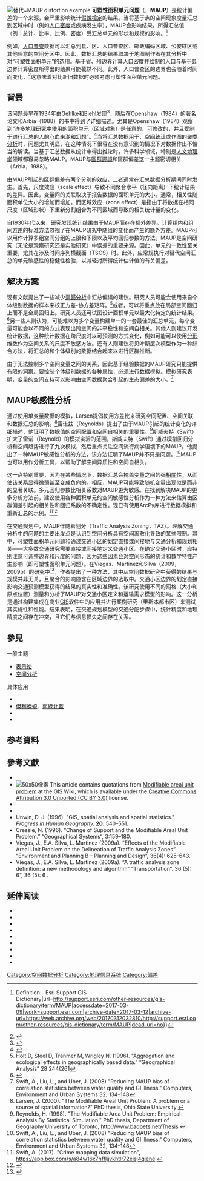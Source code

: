 {{NoteTA
|G1=Math
|zh-cn:可塑性面积单元; zh-tw:可調整地區單元;
|zh-cn:信息; zh-tw:資訊;
}}
[[File:Maup_rate_numbers.png|替代=MAUP distortion example]]
'''可塑性面积单元问题'''（{{Lang-en|modifiable areal unit problem}}，'''MAUP'''）是统计偏差的一个来源，会严重影响统计[[假說檢定|假說檢定]]的结果。当将基于点的空间现象度量汇总到区域中时（例如[[人口密度|人口密度]]或疾病发生率），MAUP会影响结果。所得汇总值（例：总计、比率、比例、密度）受汇总单元的形状和规模的影响。<ref>{{Cite web|title=MAUP {{!}} Definition – Esri Support GIS Dictionary|url=http://support.esri.com/other-resources/gis-dictionary/term/MAUP|accessdate=2017-03-09|work=support.esri.com|archive-date=2017-03-12|archive-url=https://web.archive.org/web/20170312032810/http://support.esri.com/other-resources/gis-dictionary/term/MAUP|dead-url=no}}</ref>

例如，[[人口普查|人口普查]]数据可以汇总到县、区、人口普查区、邮政编码区域、公安辖区或其他任意的空间分区中。因此，数据汇总的结果取决于地图制作者在其分析中对“可塑性面积单元”的选用。基于省、州边界计算人口密度并绘制的人口{{Link-en|等值域图|Choropleth map}}与基于县边界计算密度所得出的结果可能截然不同。此外，人口普查区的边界也会随着时间而变化，<ref>{{Cite web|title=Geographic Boundary Change Notes|url=https://www.census.gov/geo/reference/boundary-changes.html|accessdate=2017-02-24|author=Geography|first=US Census Bureau|work=www.census.gov|language=EN-US|archive-date=2019-03-13|archive-url=https://web.archive.org/web/20190313040138/https://www.census.gov/geo/reference/boundary-changes.html|dead-url=no}}</ref>这意味着对比新旧数据时必须考虑可塑性面积单元问题。

== 背景 ==
该问题最早在1934年由Gehlke和Biehl发现<ref>{{Harvnb|Gehlke|Biehl|1934}}</ref>，随后在Openshaw（1984）的著名论文和Arbia（1988）的书中得到了详细描述。尤其是Openshaw（1984）观察到“许多地理研究中使用的面积单元（区域对象）是任意的、可修改的，并且受制于进行汇总的人的心血来潮和幻想”。<ref name="openshaw3">{{Harvnb|Openshaw|1983}}</ref>当将汇总数据用于{{Link-en|空间流行病学|spatial epidemiology}}、[[空间分析|空间统计]]或{{Link-en|等值域图|Choropleth map}}作图的[[聚类分析|聚类分析]]时，问题尤其明显，在这种情况下很容在没有意识到的情况下对数据作出不恰当的解读。当基于汇总数据从统计中得出推论时，许多科学领域，特别是[[人文地理学|人文地理学]]领域都容易忽略MAUP。MAUP与[[區群謬誤|區群謬誤]]和區群偏差这一主题密切相关（Arbia，1988）。

由MAUP引起的区群偏差有两个分別的效应，二者通常在汇总数据分析期间同时发生。首先，尺度效应（scale effect）导致不同聚合水平（径向距离）下统计结果的差异。因此，变量间的关联取决于报告数据的面积单元的大小。通常，相关性随面积单位大小的增加而增加。而区域效应（zone effect）是指由于将数据在相同尺度（区域形状）下重新分割组合为不同区域而导致的相关统计量的变化。

自1930年代以来，研究发现统计结果由于MAUP而存在额外差异。计算组内和组间[[方差|方差]]的标准方法忽视了在MAUP研究中随组的变化而产生的额外方差。MAUP可以用作计算多组空间分组的上限和下限以及平均回归参数的方法。MAUP是空间研究（无论是观察研究还是实验研究）中误差的重要来源。因此，单元的一致性至关重要，尤其在涉及时间序列横截面（TSCS）时。此外，应常规执行对替代空间汇总的单元敏感性的稳健性检验，以减轻对所得统计估计值的有关偏差。

== 解决方案 ==
现有文献提出了一些减少[[迴歸分析|迴歸分析]]中汇总偏误的建议。研究人员可能会使用来自个体级别数据的样本来校正方差-协方差矩阵。<ref>Holt D, Steel D, Tranmer M, Wrigley N. (1996). “Aggregation and ecological effects in geographically based data.” “Geographical Analysis” 28:244{261</ref>或者，可以将重点放在局部空间回归上而不是全局回归上。研究人员还可试图设计面积单元以最大化特定的统计结果。<ref name="openshaw3">{{Harvnb|Openshaw|1983}}</ref>另一些人则认为，可能难以为多个变量构建单一的一套最佳的汇总单元，每个变量可能会以不同的方式表现出跨空间的非平稳性和空间自相关。其他人则建议开发统计数据，这种统计数据在跨尺度时以可预测的方式变化，例如可能可以使用[[分形|分形]]维数作为空间关系的尺度不敏感方法。还有人则建议将贝叶斯层次模型作为一种综合方法，将汇总的和个体级别的数据结合起来以进行区群推断。

由于无法控制多个空间变量之间的关系，因此基于经验数据的MAUP研究只能提供有限的洞察。要控制个体级别数据的各种属性，必须进行数据模拟。模拟研究表明，变量的空间支持可以影响由空间数据聚合引起的生态偏差的大小。<ref name="swift2008">Swift, A., Liu, L., and Uber, J. (2008) "Reducing MAUP bias of correlation statistics between water quality and GI illness." Computers, Environment and Urban Systems 32, 134–148</ref>

== MAUP敏感性分析 ==
通过使用单变量数据的模拟，Larsen提倡使用方差比来研究空间配置、空间关联和数据汇总的影响。<ref>Larsen, J. (2000). "The Modifiable Areal Unit Problem: A problem or a source of spatial information?" PhD thesis, Ohio State University.</ref>雷诺兹（Reynolds）提出了由于MAUP引起的统计变化的详细描述，他证明了数据值的空间配置和空间自相关的重要性。<ref>Reynolds, H. (1998). "The Modifiable Area Unit Problem: Empirical Analysis By Statistical Simulation." PhD thesis, Department of Geography University of Toronto, http://www.badpets.net/Thesis {{Wayback|url=http://www.badpets.net/Thesis |date=20210302151938 }}</ref>斯威夫特（Swift）扩大了雷诺（Reynold）的模拟实验的范围，斯威夫特（Swift）通过模拟回归分析和空间趋势进行了九次模拟，然后重点关注空间流行病学语境下的MAUP。他提出了一种MAUP敏感性分析的方法，该方法证明了MAUP并不只是问题。<ref name="swift2008">Swift, A., Liu, L., and Uber, J. (2008) "Reducing MAUP bias of correlation statistics between water quality and GI illness." Computers, Environment and Urban Systems 32, 134–148</ref>MAUP也可以用作分析工具，以帮助了解空间异质性和空间自相关。

这一点特别重要，因为在某些情况下，数据汇总会掩盖变量之间的强[[相關_(概率論)|相關]]性，从而使该关系显得微弱甚至变成负向的。相反，MAUP可能导致随机变量出现似是而非的显著关联。多元回归参数比相关系数对MAUP更为敏感。在找到解决MAUP的更多分析方法前，建议使用各种面积单元的空间敏感性分析作为一种方法来估算由区群偏差引起的相关性和回归系数的不确定性。现已有使用ArcPy库进行数据模拟和重新汇总的示例。<ref>Swift, A. (2017). "Crime mapping data simulation", https://app.box.com/s/a84w16x7hffljjvkhtlr72eisj4qiene {{Wayback|url=https://app.box.com/s/a84w16x7hffljjvkhtlr72eisj4qiene |date=20210308061323 }}</ref><ref name="Silva">{{Cite journal|title=Effects of the Modifiable Areal Unit Problem on the Delineation of Traffic Analysis Zones|last=Viegas|first=José Manuel|last2=Martinez|first2=L. Miguel|date=January 2009|journal=Environment and Planning B: Planning and Design|issue=4|doi=10.1068/b34033|volume=36|pages=625–643|last3=Silva|first3=Elisabete A.}}</ref>

在交通规划中，MAUP伴随着{{Link-en|交通小区|traffic analysis zone}}划分（Traffic Analysis Zoning，TAZ）。理解交通分析中的问题的主要出发点是认识到空间分析具有空间离散化导致的某些限制。其中，可塑性面积单元问题和{{Link-en|边界问题 (空间分析)|Boundary problem (spatial analysis)|边界问题}}通过交通小区的划定直接或间接地与交通分析和规划相关——大多数交通研究需要直接或间接地定义交通小区。在确定交通小区时，应特别注意可调整边界和尺度的问题，因为这些因素会对空间形态的统计和数学特性产生影响（即可塑性面积单元问题）。在Viegas、Martinez和Silva（2009，2009b）的研究中<ref name="Silva">{{Cite journal|title=Effects of the Modifiable Areal Unit Problem on the Delineation of Traffic Analysis Zones|last=Viegas|first=José Manuel|last2=Martinez|first2=L. Miguel|date=January 2009|journal=Environment and Planning B: Planning and Design|issue=4|doi=10.1068/b34033|volume=36|pages=625–643|last3=Silva|first3=Elisabete A.}}</ref>，作者提出了一种方法，其中从空间数据研究中获得的结果与规模并非无关，且聚合的影响隐含在区域边界的选取中。交通小区边界的划定直接影响交通预测模型获得的结果的真实性和准确性。该研究使用不同的网格（大小和原点位置）测量和分析了MAUP对交通小区定义和运输需求模型的影响。这一分析是通过构建集成在商业[[地理信息系统|GIS]]软件中的应用并进行案例研究（里斯本都市区）来测试其实施性和性能。结果表明，在交通规划模型的交通分配步骤中，统计精度和地理精度之间存在冲突，且它们与信息损失之间存在关系。

== 參見 ==
; 一般主题
* [[表示论|表示论]]
* [[空间分析|空间分析]]

; 具体应用
* {{Link-en|边界问题 (空间分析)|Boundary problem (spatial analysis)}}
* [[傑利蠑螈|傑利蠑螈]]、[[南綠北藍|南綠北藍]]
* {{Link-en|空间计量经济学|Spatial econometrics}}
* {{Link-en|空间流行病学|Spatial epidemiology}}

== 参考資料 ==
{{Reflist}}

== 參考文獻 ==
* {{Cite book|last=Arbia|first=Giuseppe|year=1988|title=Spatial data configuration in then statistical analysis of regional economic and related problems|location=Dordrecht|publisher=Kluwer Academic Publishers}}
* [[File:CC-BY_icon.svg|50x50像素]] This article contains quotations from [http://wiki.gis.com/wiki/index.php/Modifiable_areal_unit_problem Modifiable areal unit problem] {{Wayback|url=http://wiki.gis.com/wiki/index.php/Modifiable_areal_unit_problem |date=20210225003205 }} at the GIS Wiki, which is available under the [[creativecommons:by/3.0/|Creative Commons Attribution 3.0 Unported (CC BY 3.0)]] license.
* {{Cite journal|title=Certain effects of grouping upon the size of the correlation coefficient in census tract material|last=Gehlke|first=C. E.|last2=Biehl|first2=Katherine|date=March 1934|journal=Journal of the American Statistical Association|issue=185A|doi=10.2307/2277827|volume=29|pages=169–170|jstor=2277827}}
* {{Cite book|last=Openshaw|first=Stan|year=1983|title=The modifiable areal unit problem|location=Norwick|publisher=Geo Books|isbn=0860941345|oclc=12052482}}
* Unwin, D. J. (1996). "GIS, spatial analysis and spatial statistics." ''Progress in Human Geography.'' '''20''': 540–551.
* Cressie, N. (1996). “Change of Support and the Modifiable Areal Unit Problem.” “Geographical Systems“, 3:159–180.
* Viegas, J., E.A. Silva, L. Martinez (2009a). “Effects of the Modifiable Areal Unit Problem on the Delineation of Traffic Analysis Zones” “Environment and Planning B – Planning and Design“, 36(4): 625–643.
* Viegas, J., E.A. Silva, L. Martinez (2009a). “A traffic analysis zone definition: a new methodology and algorithm” “Transportation“. 36 (5): 6“, 36 (5): 6 .

== 延伸阅读 ==
* {{Cite journal|title=Change of support and the modifiable areal unit problem|last=Cressie|first=Noel A|journal=Geographical Systems|issue=2–3|year=1996|volume=3|pages=159–180}}
* {{Cite journal|title=Aggregation and ecological effects in geographically based data|url=https://www.researchgate.net/publication/229876830|last=Holt|first=David|last2=Steel|first2=David|date=July 1996|journal=Geographical Analysis|issue=3|doi=10.1111/j.1538-4632.1996.tb00933.x|volume=28|pages=244–261|last3=Tranmer|first3=Mark|last4=Wrigley|first4=Neil|subscription=free}}
* {{Cite journal|title=Excess commuting and the modifiable areal unit problem|url=http://sustainability.water.ca.gov/documents/3380372/3384417/Excess+Commuting+and+the+Modifiable+Areal+Unit+Problem.pdf|last=Horner|first=Mark W.|last2=Murray|first2=Alan T.|date=January 2002|journal=Urban Studies|accessdate=2015-07-05|issue=1|doi=10.1080/00420980220099113|volume=39|pages=131–139|archiveurl=https://web.archive.org/web/20170422022227/https://sustainability.water.ca.gov/documents/3380372/3384417/Excess+Commuting+and+the+Modifiable+Areal+Unit+Problem.pdf|archivedate=2017-04-22|dead-url=yes}}
* {{Cite journal|title=The uncertain geographic context problem|url=http://meipokwan.org/Paper/Kwan_UGCoP_2012.pdf|last=Kwan|first=Mei-Po|journal=[[Annals_of_the_Association_of_American_Geographers|Annals of the Association of American Geographers]]|issue=5|doi=10.1080/00045608.2012.687349|year=2012|volume=102|pages=958–968|access-date=2021-03-19|archive-date=2013-10-10|archive-url=https://web.archive.org/web/20131010040251/http://meipokwan.org/Paper/Kwan_UGCoP_2012.pdf|dead-url=no}}
* {{Cite journal|title=The bright side of MAUP: defining new measures of industrial agglomeration|url=http://core.ac.uk/download/pdf/6234148.pdf|last=Menon|first=Carlo|date=March 2012|journal=[[Papers_in_Regional_Science|Papers in Regional Science]]|issue=1|doi=10.1111/j.1435-5957.2011.00350.x|volume=91|pages=3–28|access-date=2021-03-19|archive-date=2015-07-14|archive-url=https://web.archive.org/web/20150714015136/http://core.ac.uk/download/pdf/6234148.pdf|dead-url=no}}
* {{Cite journal|title=GIS, spatial analysis and spatial statistics|url=https://www.researchgate.net/publication/237238258|last=Unwin|first=David J|date=December 1996|journal=[[Progress_in_Human_Geography|Progress in Human Geography]]|issue=4|doi=10.1177/030913259602000408|volume=20|pages=540–551}}
* {{Cite book|last=Wong|first=David|year=2009|title=The SAGE handbook of spatial analysis|editor-last=Fotheringham|editor-first=A Stewart|editor2-last=Rogerson|editor2-first=Peter|location=Los Angeles|publisher=Sage|pages=105–124|isbn=9781412910828|oclc=85898184|chapterurl=https://books.google.com/books?id=phEgXfbCU_YC&pg=PA105}}
* {{Cite book|last=Wrigley|first=Neil|year=1995|title=Diffusing geography: essays for Peter Haggett|editor-last=Cliff|editor-first=Andrew D|series=The [[Institute_of_British_Geographers|Institute of British Geographers]] special publications series|volume=31|location=Oxford; Cambridge, Massachusetts|publisher=Blackwell|pages=123–181|isbn=0631195343|oclc=30895028}}
* {{Cite journal|title=Metrics of urban form and the modifiable areal unit problem|last=Zhang|first=Ming|last2=Kukadia|first2=Nishant|date=January 2005|journal=Transportation Research Record: Journal of the Transportation Research Board|doi=10.3141/1902-09|volume=1902|pages=71–79}}

[[Category:空间数据分析|Category:空间数据分析]]
[[Category:地理信息系统|Category:地理信息系统]]
[[Category:偏差|Category:偏差]]